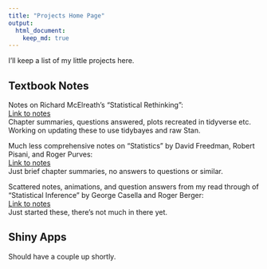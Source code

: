 ```yaml
---
title: "Projects Home Page"
output:
  html_document:
    keep_md: true
---
```



I'll keep a list of my little projects here.

## Textbook Notes

Notes  on Richard McElreath's "Statistical Rethinking":  
[Link to notes](https://jake-lawler.github.io/rethinking/)  
Chapter summaries, questions answered, plots recreated in tidyverse etc.  
Working on updating these to use tidybayes and raw Stan.

Much less comprehensive notes on "Statistics" by David Freedman, Robert Pisani, and Roger Purves:  
[Link to notes](https://jake-lawler.github.io/Statistics-FPP/)  
Just brief chapter summaries, no answers to questions or similar.

Scattered notes, animations, and question answers from my read through of "Statistical Inference" by George Casella and Roger Berger:  
[Link to notes](https://jake-lawler.github.io/StatisticalInference/)  
Just started these, there's not much in there yet.

## Shiny Apps
 
Should have a couple up shortly.




